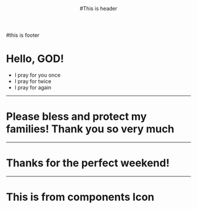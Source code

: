 


<Header>

#This is header

</Header>

<Footer>

#this is footer

</Footer>

# Hello, GOD!

<Steps>

- I pray for you once
- I pray for twice
- I pray for again

</Steps>

---

# Please bless and protect my families! Thank you so very much

---

# Thanks for the perfect weekend!

---
# This is from components Icon
<Icon />